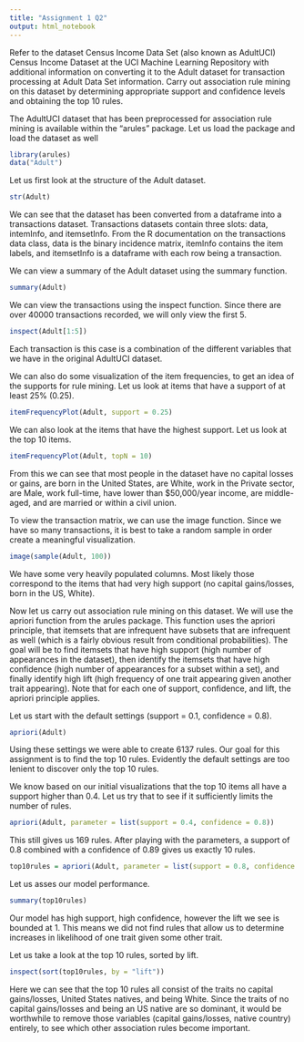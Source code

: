```yaml
---
title: "Assignment 1 Q2"
output: html_notebook
---
```


Refer to the dataset Census Income Data Set (also known as AdultUCI) Census Income Dataset at the UCI Machine Learning Repository with additional information on converting it to the Adult dataset for transaction processing at Adult Data Set information. Carry out association rule mining on this dataset by determining appropriate support and confidence levels and obtaining the top 10 rules.


The AdultUCI dataset that has been preprocessed for association rule mining is available within the "arules" package. Let us load the package and load the dataset as well
```r
library(arules)
data("Adult")
```

Let us first look at the structure of the Adult dataset.

```r
str(Adult)
```

We can see that the dataset has been converted from a dataframe into a transactions dataset. Transactions datasets contain three slots: data, intemInfo, and itemsetInfo. From the R documentation on the transactions data class, data is the binary incidence matrix, itemInfo contains the item labels, and itemsetInfo is a dataframe with each row being a transaction.

We can view a summary of the Adult dataset using the summary function.

```r
summary(Adult)
```

We can view the transactions using the inspect function. Since there are over 40000 transactions recorded, we will only view the first 5.

```r
inspect(Adult[1:5])
```

Each transaction is this case is a combination of the different variables that we have in the original AdultUCI dataset.

We can also do some visualization of the item frequencies, to get an idea of the supports for rule mining. Let us look at items that have a support of at least 25% (0.25).

```r
itemFrequencyPlot(Adult, support = 0.25)
```

We can also look at the items that have the highest support. Let us look at the top 10 items.

```r
itemFrequencyPlot(Adult, topN = 10)
```

From this we can see that most people in the dataset have no capital losses or gains, are born in the United States, are White, work in the Private sector, are Male, work full-time, have lower than $50,000/year income, are middle-aged, and are married or within a civil union.

To view the transaction matrix, we can use the image function. Since we have so many transactions, it is best to take a random sample in order create a meaningful visualization.

```r
image(sample(Adult, 100))
```


We have some very heavily populated columns. Most likely those correspond to the items that had very high support (no capital gains/losses, born in the US, White).

Now let us carry out association rule mining on this dataset. We will use the apriori function from the arules package. This function uses the apriori principle, that itemsets that are infrequent have subsets that are infrequent as well (which is a fairly obvious result from conditional probabilities). The goal will be to find itemsets that have high support (high number of appearances in the dataset), then identify the itemsets that have high confidence (high number of appearances for a subset within a set), and finally identify high lift (high frequency of one trait appearing given another trait appearing). Note that for each one of support, confidence, and lift, the apriori principle applies.

Let us start with the default settings (support = 0.1, confidence = 0.8).

```r
apriori(Adult)
```

Using these settings we were able to create 6137 rules. Our goal for this assignment is to find the top 10 rules. Evidently the default settings are too lenient to discover only the top 10 rules.

We know based on our initial visualizations that the top 10 items all have a support higher than 0.4. Let us try that to see if it sufficiently limits the number of rules.

```r
apriori(Adult, parameter = list(support = 0.4, confidence = 0.8))
```

This still gives us 169 rules. After playing with the parameters, a support of 0.8 combined with a confidence of 0.89 gives us exactly 10 rules. 

```r
top10rules = apriori(Adult, parameter = list(support = 0.8, confidence = 0.89))
```

Let us asses our model performance.

```r
summary(top10rules)
```

Our model has high support, high confidence, however the lift we see is bounded at 1. This means we did not find rules that allow us to determine increases in likelihood of one trait given some other trait. 

Let us take a look at the top 10 rules, sorted by lift.

```r
inspect(sort(top10rules, by = "lift"))
```

Here we can see that the top 10 rules all consist of the traits no capital gains/losses, United States natives, and being White. Since the traits of no capital gains/losses and being an US native are so dominant, it would be worthwhile to remove those variables (capital gains/losses, native country) entirely, to see which other association rules become important.
